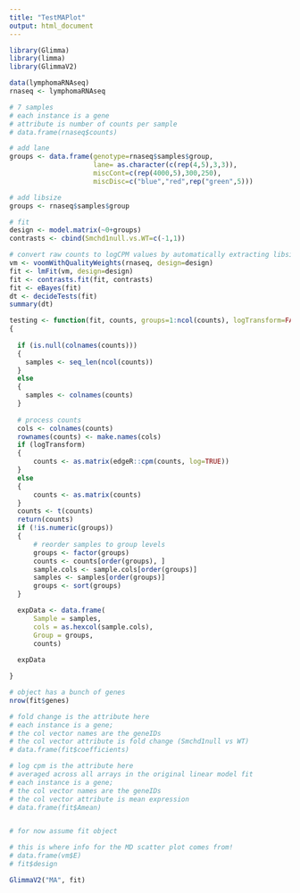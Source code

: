 ```yaml
---
title: "TestMAPlot"
output: html_document
---
```



```r
library(Glimma)
library(limma)
library(GlimmaV2)

data(lymphomaRNAseq)
rnaseq <- lymphomaRNAseq
```

```r

# 7 samples
# each instance is a gene
# attribute is number of counts per sample
# data.frame(rnaseq$counts)
```



```r
# add lane
groups <- data.frame(genotype=rnaseq$samples$group,
                     lane= as.character(c(rep(4,5),3,3)),
                     miscCont=c(rep(4000,5),300,250),
                     miscDisc=c("blue","red",rep("green",5)))

# add libsize
groups <- rnaseq$samples$group

# fit
design <- model.matrix(~0+groups)
contrasts <- cbind(Smchd1null.vs.WT=c(-1,1))

# convert raw counts to logCPM values by automatically extracting libsizes and normalisation factors from x
vm <- voomWithQualityWeights(rnaseq, design=design)
fit <- lmFit(vm, design=design)
fit <- contrasts.fit(fit, contrasts)
fit <- eBayes(fit)
dt <- decideTests(fit)
summary(dt)
```

```r

testing <- function(fit, counts, groups=1:ncol(counts), logTransform=FALSE)
{
  
  if (is.null(colnames(counts)))
  {
    samples <- seq_len(ncol(counts))
  }
  else
  {
    samples <- colnames(counts)
  }
  
  # process counts
  cols <- colnames(counts)
  rownames(counts) <- make.names(cols)
  if (logTransform) 
  {
      counts <- as.matrix(edgeR::cpm(counts, log=TRUE))
  } 
  else 
  {
      counts <- as.matrix(counts)
  }
  counts <- t(counts)
  return(counts)
  if (!is.numeric(groups)) 
  {
      # reorder samples to group levels
      groups <- factor(groups)
      counts <- counts[order(groups), ]
      sample.cols <- sample.cols[order(groups)]
      samples <- samples[order(groups)]
      groups <- sort(groups)
  }

  expData <- data.frame(
      Sample = samples,
      cols = as.hexcol(sample.cols),
      Group = groups,
      counts)
  
  expData

}


```

```r
# object has a bunch of genes
nrow(fit$genes)

# fold change is the attribute here
# each instance is a gene;
# the col vector names are the geneIDs
# the col vector attribute is fold change (Smchd1null vs WT)
# data.frame(fit$coefficients)

```


```r

# log cpm is the attribute here
# averaged across all arrays in the original linear model fit
# each instance is a gene;
# the col vector names are the geneIDs
# the col vector attribute is mean expression
# data.frame(fit$Amean)


# for now assume fit object

```

```r

# this is where info for the MD scatter plot comes from!
# data.frame(vm$E)
# fit$design

```


```r

GlimmaV2("MA", fit)

```
